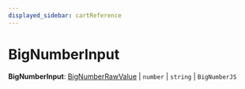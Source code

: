 ```yaml
---
displayed_sidebar: cartReference
---
```



# BigNumberInput

 **BigNumberInput**: [BigNumberRawValue](cart.BigNumberRawValue.mdx) \| `number` \| `string` \| `BigNumberJS`
